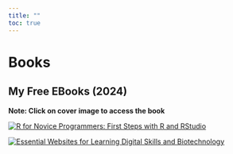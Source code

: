 ```yaml
---
title: ""
toc: true
---
```


# Books

## My Free EBooks (2024)

**Note: Click on cover image to access the book**

::: {layout-ncol="2"}
[![R for Novice Programmers: First Steps with R and RStudio](free_ebooks/Cover_R4NP.png)](https://wokech.github.io/r4novice/)

[![Essential Websites for Learning Digital Skills and Biotechnology](free_ebooks/essential_websites_cover.png)](https://wokech.github.io/essential_websites/)
:::
